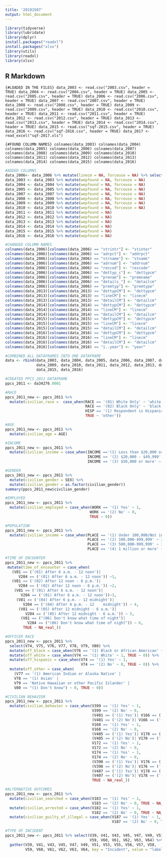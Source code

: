 ---
title: '20191507'
output: html_document
---

```{r setup, include=FALSE}
library(tidyverse)
library(lubridate)
library(dplyr)
install.packages("readxl")
install.packages("xlsx")
library(utils)
library(readxl)
library(xlsx)
```

## R Markdown


```{#LOADED IN THE FILES}
data_2003 <- read.csv("2003.csv", header = TRUE)
data_2004 <- read.csv("2004.csv", header = TRUE)
data_2005 <- read.csv("2005.csv", header = TRUE)
data_2006 <- read.csv("2006.csv", header = TRUE)
data_2007 <- read.csv("2007.csv", header = TRUE)
data_2008 <- read.csv("2008.csv", header = TRUE)
data_2009 <- read.csv("2009.csv", header = TRUE)
data_2010 <- read.csv("2010.csv", header = TRUE)
data_2011 <- read.csv("2011.csv", header = TRUE)
data_2012 <- read.csv("2012.csv", header = TRUE)
data_2013 <- read.csv("2013.csv", header = TRUE)
data_2014 <- read.csv("2014.csv", header = TRUE)
data_2015 <- read.csv("sqf-2015.csv", header = TRUE)
data_2016 <- read.csv("sqf-2016.csv", header = TRUE)
data_2017 <- read_excel("sqf-2017.xls")
```



```{#FOUND COLUMN NAMES}
colnames(data_2003)
colnames(data_2004)
colnames(data_2005)
colnames(data_2006)
colnames(data_2007)
colnames(data_2008)
colnames(data_2009)
colnames(data_2010)
colnames(data_2011)
colnames(data_2012)
colnames(data_2013)
colnames(data_2014)
colnames(data_2015)
colnames(data_2016)
```

```{r}
#ADDED COLUMNS
data_2006<- data_2006 %>% mutate(linecm = NA, forceuse = NA) %>% select(-detail1_)
data_2003 <- data_2003 %>% mutate(wepfound = NA, forceuse = NA)
data_2004 <- data_2004 %>% mutate(wepfound = NA, forceuse = NA)
data_2005 <- data_2005 %>% mutate(wepfound = NA, forceuse = NA)
data_2007 <- data_2007 %>% mutate(wepfound = NA, forceuse = NA)
data_2008 <- data_2008 %>% mutate(wepfound = NA, forceuse = NA)
data_2009 <- data_2009 %>% mutate(wepfound = NA, forceuse = NA)
data_2010 <- data_2010 %>% mutate(wepfound = NA, forceuse = NA)
data_2011 <- data_2011 %>% mutate(wepfound = NA)
data_2012 <- data_2012 %>% mutate(wepfound = NA)
data_2013 <- data_2013 %>% mutate(wepfound = NA) 
data_2014 <- data_2014 %>% mutate(wepfound = NA) 
data_2015 <- data_2015 %>% mutate(wepfound = NA) 
data_2016 <- data_2016 %>% mutate(wepfound = NA) 
```

```{r}
#CHANGED COLUMN NAMES
colnames(data_2006)[colnames(data_2006) == "strintr"] <- "stinter"
colnames(data_2006)[colnames(data_2006) == "adrpct"] <- "addrpct"
colnames(data_2006)[colnames(data_2006) == "strname"] <- "stname"
colnames(data_2006)[colnames(data_2006) == "adrnum"] <- "addrnum"
colnames(data_2006)[colnames(data_2006) == "rescod"] <- "rescode"
colnames(data_2006)[colnames(data_2006) == "dettyp_c"] <- "dettypcm"
colnames(data_2006)[colnames(data_2006) == "prenam"] <- "premname"
colnames(data_2006)[colnames(data_2006) == "details_"] <- "detailcm"
colnames(data_2006)[colnames(data_2006) == "premtyp"] <- "premtype"
colnames(data_2013)[colnames(data_2013) == "dettypCM"] <- "dettypcm"
colnames(data_2013)[colnames(data_2013) == "lineCM"] <- "linecm"
colnames(data_2013)[colnames(data_2013) == "detailCM"] <- "detailcm"
colnames(data_2014)[colnames(data_2014) == "dettypCM"] <- "dettypcm"
colnames(data_2014)[colnames(data_2014) == "lineCM"] <- "linecm"
colnames(data_2014)[colnames(data_2014) == "detailCM"] <- "detailcm"
colnames(data_2015)[colnames(data_2015) == "dettypCM"] <- "dettypcm"
colnames(data_2015)[colnames(data_2015) == "lineCM"] <- "linecm"
colnames(data_2015)[colnames(data_2015) == "detailCM"] <- "detailcm"
colnames(data_2016)[colnames(data_2016) == "dettypCM"] <- "dettypcm"
colnames(data_2016)[colnames(data_2016) == "lineCM"] <- "linecm"
colnames(data_2016)[colnames(data_2016) == "detailCM"] <- "detailcm"
colnames(data_2016)[colnames(data_2016) == "ï..year"] <- "year"
```

```{r}
#COMBINED ALL DATAFRAMES INTO ONE DATAFRAME
data <- rbind(data_2003, data_2004, data_2005, data_2006, data_2007, data_2008, 
              data_2009, data_2010, data_2011, data_2012, data_2013, data_2014,
              data_2015, data_2016)

```

```{r}
#CREATED PPCS_2011 DATAFRAME
ppcs_2011 <- da34276.0001 
```


```{r}
#RACE
ppcs_2011_new <- ppcs_2011 %>% 
  mutate(civilian_race =  case_when(RACE == '(01) White Only' ~ 'white',
                                    RACE == '(02) Black Only' ~ 'black',
                                    HISP == '(1) Respondent is Hispanic' ~ 'hispanic',
                                    TRUE ~ 'other')) 
```


```{r}
#AGE                                 
ppcs_2011_new <- ppcs_2011 %>% 
  mutate(civilian_age = AGE) 
```


```{r}
#INCOME
ppcs_2011_new <- ppcs_2011 %>% 
  mutate(civilian_income = case_when(INCOME =='(1) Less than $20,000 or NA' ~ 1, 
                                     INCOME == '(2) $20,000 - $49,999' ~ 2,
                                     INCOME == '(3) $50,000 or more' ~ 3)) 

```


```{r}
#GENDER
ppcs_2011_new <- ppcs_2011 %>% 
  mutate(civilian_gender = SEX) %>% 
  mutate(civilian_gender = as.factor(civilian_gender)) 
summary(ppcs_2011_new$civilian_gender)

```


```{r}
#EMPLOYED
ppcs_2011_new <- ppcs_2011 %>% 
  mutate(civilian_employed = case_when(WORK == '(1) Yes' ~ 1,
                                      WORK == '(2) No' ~ 0,
                                      TRUE ~ 0)) 
```


```{r}
#POPULATION
ppcs_2011_new <- ppcs_2011 %>%
  mutate(civilian_income = case_when(PLACE == '(1) Under 100,000/Not in a place' ~ 1, 
                                     PLACE == '(2) 100,000-499,999' ~ 2,
                                     PLACE == '(3) 500,000-999,999' ~ 3,
                                     PLACE == '(4) 1 million or more' ~ 4)) 

```


```{r}
#TIME OF ENCOUNTER
ppcs_2011_new <- ppcs_2011 %>% 
 mutate(time_of_encounter = case_when(
   (V81 == ('(01) After 6 a.m. - 12 noon')| 
      V204 == ('(01) After 6 a.m. - 12 noon')) ~1,
   (V81 == ('(02) After 12 noon - 6 p.m.')|
      V204 == ('(02) After 12 noon - 6 p.m.')) ~2, 
    (V81 == ('(01) After 6 a.m. - 12 noon')| 
       V204 == ('(01) After 6 a.m. - 12 noon'))~3,
     (V81 == ('(04) After 6 p.m. - 12 midnight')| 
        V204 == ('(04) After 6 p.m. - 12    midnight')) ~ 4,
      (V81 == ('(05) After 12 midnight - 6 a.m.')| 
         V204 == ('(05) After 12 midnight - 6 a.m.')) ~ 5,
       (V81 == ("(06) Don't know what time of night")| 
          V204 == ("(06) Don't know what time of night")) ~ 6,
        TRUE ~ NA_real_)) 
```


```{r}
#OFFICER RACE 
ppcs_2011_new <- ppcs_2011 %>%
  select(V74, V75, V76, V77, V78, V79, V80) %>% 
  mutate(off_black = case_when(V76 == '(1) Black or African American' ~ 1, TRUE ~ 0))%>%
  mutate(off_white = case_when(V74 == '(1) White' ~ 1, TRUE ~ 0)) %>%
  mutate(off_hispanic = case_when(V74 == '(1) Yes' ~ 1, 
                                  V74 == '(2) No' ~ 0, TRUE ~ 0)) %>%
  mutate(off_other = case_when(
    (V77 == '(1) American Indian or Alaska Native' |  
    V78 == '(1) Asian' |
    V79 == 'Native Hawaiian or other Pacific Islander' |
    V80 == "(1) Don't know") ~ 0, TRUE ~ 0)) 
```


```{r}
#CIVILIAN BEHAVIOR
ppcs_2011_new <- ppcs_2011 %>%
  mutate(civilian_behavior = case_when(V399 == '(1) Yes' ~ 1,
                                       V399 == '(2) No' ~ 0,
                                       (V401 == ('(1) Yes')| V166 == ('(1) Yes')) ~ 1,
                                       (V401 == ('(2) No')| V166 == ('(2) No')) ~ 0,
                                       V168 == '(1) Yes' ~ 1,
                                       V168 == '(2) No' ~ 0,
                                       (V405 == ('(1) Yes')| V170 == ('(1) Yes')) ~ 1,
                                       (V405 == ('(2) No')| V170 == ('(2) No')) ~ 0,
                                       V172 == '(1) Yes' ~ 1,
                                       V172 == '(2) No' ~ 0,
                                       V174 == '(1) Yes' ~ 1,
                                       V174 == '(2) No' ~ 0,
                                       (V398 == ('(1) Yes')| V176 == ('(1) Yes')) ~ 1,
                                       (V398 == ('(2) No')| V176 == ('(2) No')) ~ 0,
                                       (V407 == ('(1) Yes')| V178 == ('(1) Yes')) ~ 1,
                                       (V407 == ('(2) No')| V178 == ('(2) No')) ~ 0,
                                       TRUE ~ NA_real_)) 

```


```{r}
#ALTERNATIVE OUTCOMES
ppcs_2011_new <- ppcs_2011 %>%
  mutate(civilian_searched = case_when(V183 == '(1) Yes' ~ 1, 
                                       V183 == '(2) No' ~ 0, TRUE ~ NA_real_)) %>%
  mutate(civilian_arrested = case_when(V182 == '(1) Yes' ~ 1, 
                                       V182 == '(2) No' ~ 0, TRUE ~ NA_real_)) %>%
  mutate(civilian_guilty_of_illegal = case_when(V187 == '(1) Yes' ~ 1, 
                                                V187 == '(2) No' ~ 0, TRUE ~ NA_real_))


```


```{r}
#TYPE OF INCIDENT
ppcs_2011_new <- ppcs_2011 %>% select(V39, V41, V43, V45, V47, V49, V51, V53, V55, V56, V57, V58,
                                      V59, V60, V61, V62, V63, V64) %>% View()
  gather(V39, V41, V43, V45, V47, V49, V51, V53, V55, V56, V57, V58,
         V59, V60, V61, V62, V63, V64, key = "Incident", value = "label") %>% View()
```


```{r}
```

